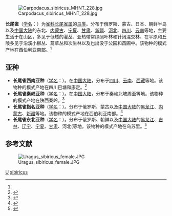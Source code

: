 {{Speciesbox 
| taxon = Uragus sibiricus
| image = Uragus sibiricus.jpg
| binomial_authority = Pallas, 1773<ref name='id4325'>{{cite web| url =http://www.bioinfo.cn/db05/BjdwSpecies.php?action=view&id=4325| title =长尾雀| work =《中国动物物种编目数据库》| publisher =中国科学院微生物研究所| author =中国科学院动物研究所| accessdate =2009-04-04| deadurl =yes| archiveurl =https://web.archive.org/web/20160305092130/http://www.bioinfo.cn/db05/BjdwSpecies.php?action=view&id=4325| archivedate =2016-03-05}}</ref>
}}
[[File:Carpodacus_sibiricus_MHNT_228.jpg|thumb]]

'''长尾雀'''（[[学名|学名]]：{{lang|la|''Uragus sibiricus''}}）为[[雀科|雀科]][[长尾雀属|长尾雀属]]的[[鸟类|鸟类]]。分布于俄罗斯、蒙古、日本、朝鲜半岛以及[[中国大陆|中国大陆]]的东北、[[内蒙古|内蒙古]]、[[宁夏|宁夏]]、[[甘肃|甘肃]]、[[新疆|新疆]]、[[河北|河北]]、[[四川|四川]]、[[云南|云南]]等地，主要生活于在山区，多见于低矮的灌丛、亚热带常绿阔叶林和针阔混交林、在平原和丘陵多见于沿溪小柳丛、蒿草丛和次生林以及也出没于公园和苗圃中。该物种的模式产地在西伯利亚南部。<ref name='id4325'/>

==亚种==
*'''长尾雀西南亚种'''（[[学名|学名]]：{{lang|la|''Uragus sibiricus henrici''}}）。在[[中国大陆|中国大陆]]，分布于[[四川|四川]]、[[云南|云南]]、[[西藏|西藏]]等地。该物种的模式产地在四川巴塘和康定。<ref name='id4326'>{{cite web| url =http://www.bioinfo.cn/db05/BjdwSpecies.php?action=view&id=4326| title =长尾雀西南亚种| work =《中国动物物种编目数据库》| publisher =中国科学院微生物研究所| author =中国科学院动物研究所| accessdate =2009-04-04| deadurl =yes| archiveurl =https://web.archive.org/web/20160305025512/http://www.bioinfo.cn/db05/BjdwSpecies.php?action=view&id=4326| archivedate =2016-03-05}}</ref>
*'''长尾雀秦岭亚种'''（[[学名|学名]]：{{lang|la|''Uragus sibiricus lepidus''}}）。在[[中国大陆|中国大陆]]，分布于秦岭北坡周至等地。该物种的模式产地在陕西秦岭。<ref name='id4327'>{{cite web| url =http://www.bioinfo.cn/db05/BjdwSpecies.php?action=view&id=4327| title =长尾雀秦岭亚种| work =《中国动物物种编目数据库》| publisher =中国科学院微生物研究所| author =中国科学院动物研究所| accessdate =2009-04-04| deadurl =yes| archiveurl =https://web.archive.org/web/20160305054223/http://www.bioinfo.cn/db05/BjdwSpecies.php?action=view&id=4327| archivedate =2016-03-05}}</ref>
*'''长尾雀指名亚种'''（[[学名|学名]]：{{lang|la|''Uragus sibiricus sibiricus''}}）。分布于俄罗斯、蒙古以及[[中国大陆|中国大陆]]的[[黑龙江|黑龙江]]、[[内蒙古|内蒙古]]、[[新疆|新疆]]等地。该物种的模式产地在西伯利亚南部。<ref name='id4328'>{{cite web| url =http://www.bioinfo.cn/db05/BjdwSpecies.php?action=view&id=4328| title =长尾雀指名亚种| work =《中国动物物种编目数据库》| publisher =中国科学院微生物研究所| author =中国科学院动物研究所| accessdate =2009-04-04| deadurl =yes| archiveurl =https://web.archive.org/web/20160305052150/http://www.bioinfo.cn/db05/BjdwSpecies.php?action=view&id=4328| archivedate =2016-03-05}}</ref>
*'''长尾雀东北亚种'''（[[学名|学名]]：{{lang|la|''Uragus sibiricus ussuriensis''}}）。分布于俄罗斯、朝鲜以及[[中国大陆|中国大陆]]的[[黑龙江|黑龙江]]、[[吉林|吉林]]、[[辽宁|辽宁]]、[[宁夏|宁夏]]、[[甘肃|甘肃]]、河北(等地。该物种的模式产地在乌苏里。<ref name='id4329'>{{cite web| url =http://www.bioinfo.cn/db05/BjdwSpecies.php?action=view&id=4329| title =长尾雀东北亚种| work =《中国动物物种编目数据库》| publisher =中国科学院微生物研究所| author =中国科学院动物研究所| accessdate =2009-04-04| deadurl =yes| archiveurl =https://web.archive.org/web/20160305031039/http://www.bioinfo.cn/db05/BjdwSpecies.php?action=view&id=4329| archivedate =2016-03-05}}</ref>

== 参考文献 ==
{{reflist}}

[[File:Uragus_sibiricus_female.JPG|thumb]]

{{commonscat|Uragus sibiricus}}

{{Taxonbar}}
[[Category:1773年描述的鸟类|U]]
[[Category:长尾雀属|sibiricus]]